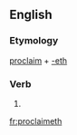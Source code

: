 ==English==

===Etymology===
[[proclaim]] + [[-eth]]

===Verb===
{{en-verb form}}

# {{archaic third-person singular of|proclaim}}

[[fr:proclaimeth]]